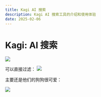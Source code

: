 ```yaml
---
title: Kagi AI 搜索
description: Kagi AI 搜索工具的介绍和使用体验
date: 2025-02-06
---
```


# Kagi: AI 搜索
![](../../img/AI%20项目/IMG-20250206123632662.png)

可以直接过滤：
![](../../img/AI%20项目/IMG-20250206123648896.png)

主要还是他们的狗狗很可爱：

![](../../img/AI%20项目/IMG-20250206123924264.png)